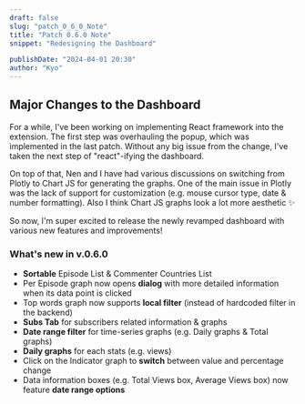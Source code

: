 ```yaml
---
draft: false
slug: "patch_0_6_0_Note"
title: "Patch 0.6.0 Note"
snippet: "Redesigning the Dashboard"

publishDate: "2024-04-01 20:30"
author: "Kyo"
---
```


## Major Changes to the Dashboard

For a while, I've been working on implementing React framework into the extension. 
The first step was overhauling the popup, which was implemented in the last patch.
Without any big issue from the change, I've taken the next step of "react"-ifying the dashboard.

On top of that, Nen and I have had various discussions on switching from Plotly to Chart JS for generating the graphs.
One of the main issue in Plotly was the lack of support for customization (e.g. mouse cursor type, date & number formatting).
Also I think Chart JS graphs look a lot more aesthetic ✨

So now, I'm super excited to release the newly revamped dashboard with various new features and improvements!

### What's new in v.0.6.0

- **Sortable** Episode List & Commenter Countries List
- Per Episode graph now opens **dialog** with more detailed information when its data point is clicked
- Top words graph now supports **local filter** (instead of hardcoded filter in the backend)
- **Subs Tab** for subscribers related information & graphs
- **Date range filter** for time-series graphs (e.g. Daily graphs & Total graphs)
- **Daily graphs** for each stats (e.g. views)
- Click on the Indicator graph to **switch** between value and percentage change 
- Data information boxes (e.g. Total Views box, Average Views box) now feature **date range options**

